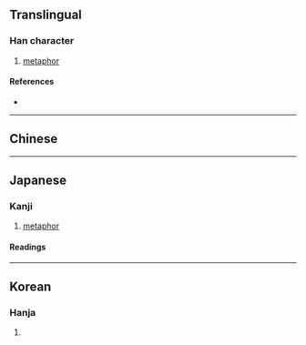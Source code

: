 {{also|喻}}
{{character info/new}}
==Translingual==

===Han character===
{{Han char|rn=30|rad=口|as=09|sn=12|four=|canj=ROMV|ids=⿰口兪}}

# [[metaphor]]

====References====
* {{Han ref|kx=0200.060|dkj=03979|hdz=10657.080|uh=55A9|ud=21929}}

----

==Chinese==
{{zh-see|喻|v}}

----

==Japanese==

===Kanji===
{{ja-kanji|grade=|rs=口09}}

# [[metaphor]]

====Readings====
{{ja-readings
|on=ゆ
|kun=さと-す, さと-る, たと-える
}}

----

==Korean==

===Hanja===
{{ko-hanja|hangeul=유|rv=yu|mr=yu}}

# {{rfdef|ko|sort=口09}}